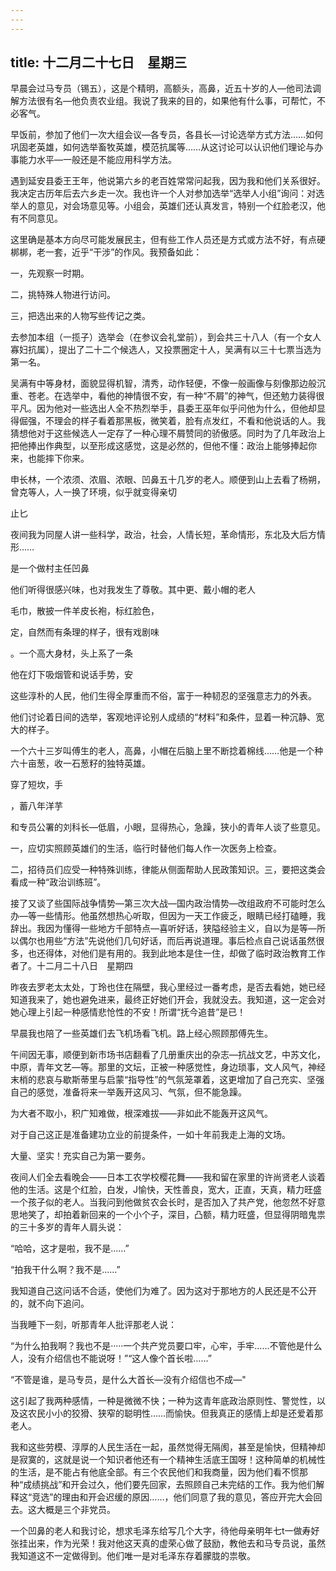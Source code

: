 ```yaml
---
---
---
```

title: 十二月二十七日　星期三
---




早晨会过马专员（锡五），这是个精明，高额头，高鼻，近五十岁的人―他司法调解方法很有名―他负责农业组。我说了我来的目的，如果他有什么事，可帮忙，不必客气。

早饭前，参加了他们一次大组会议―各专员，各县长―讨论选举方式方法……如何巩固老英雄，如何选举畜牧英雄，模范抗属等……从这讨论可以认识他们理论与办事能力水平―一般还是不能应用科学方法。

遇到延安县委王王年，他说第六乡的老百姓常常问起我，因为我和他们关系很好。我决定古历年后去六乡走一次。我也许一个人对参加选举“选举人小组”询问：对选举人的意见，对会场意见等。小组会，英雄们还认真发言，特别一个红脸老汉，他有不同意见。

这里确是基本方向尽可能发展民主，但有些工作人员还是方式或方法不好，有点硬梆梆，老一套，近乎“干涉”的作风。我预备如此：

一，先观察一时期。

二，挑特殊人物进行访问。

三，把选出来的人物写些传记之类。

去参加本组（一揽子）选举会（在参议会礼堂前），到会共三十八人（有一个女人寡妇抗属），提出了二十二个候选人，又投票圈定十人，吴满有以三十七票当选为第一名。

吴满有中等身材，面貌显得机智，清秀，动作轻便，不像一般画像与刻像那边般沉重、苍老。在选举中，看他的神情很不安，有一种“不屑”的神气，但还勉力装得很平凡。因为他对一些选出人全不热烈举手，县委王巫年似乎问他为什么，但他却显得倔强，不理会的样子看着那黑板，微笑着，脸有点发红，不看和他说话的人。我猜想他对于这些候选人一定存了一种心理不屑赞同的骄傲感。同时为了几年政治上把他捧出作典型，以至形成这感觉，这是必然的，但他不懂：政治上能够捧起你来，也能摔下你来。

申长林，一个浓须、浓眉、浓眼、凹鼻五十几岁的老人。顺便到山上去看了杨朔，曾克等人，人一换了环境，似乎就变得亲切

止匕

夜间我为同屋人讲一些科学，政治，社会，人情长短，革命情形，东北及大后方情形……

是一个做村主任凹鼻

他们听得很感兴味，也对我发生了尊敬。其中更、戴小帽的老人

毛巾，散披一件羊皮长袍，标红脸色，

定，自然而有条理的样子，很有戏剧味

。一个高大身材，头上系了一条

他在灯下吸烟管和说话手势，安

这些淳朴的人民，他们生得全厚重而不俗，富于一种韧忍的坚强意志力的外表。

他们讨论着日间的选举，客观地评论别人成绩的“材料”和条件，显着一种沉静、宽大的样子。

一个六十三岁叫傅生的老人，高鼻，小帽在后脑上里不断捻着棉线……他是一个种六十亩葱，收一石葱籽的独特英雄。

穿了短坎，手

，蓄八年洋芋

和专员公署的刘科长―低眉，小眼，显得热心，急躁，狭小的青年人谈了些意见。

一，应切实照顾英雄们的生活，临行时替他们每人作一次医务上检查。

二，招待员们应受一种特殊训练，律能从侧面帮助人民政策知识。三，要把这类会看成一种“政治训练班”。

接了又谈了些国际战争情势―第三次大战―国内政治情势―改组政府不可能时怎么办―等一些情形。他虽然想热心听取，但因为一天工作疲乏，眼睛已经打磕睡，我辞出。我因为懂得一些地方千部特点―喜听好话，狭隘经验主义，自以为是等―所以偶尔也用些“方法”先说他们几句好话，而后再说道理。事后检点自己说话虽然很多，也还得体，对他们是有用的。我到此地本是住一住，却做了临时政治教育工作者了。十二月二十八日　星期四

昨夜去罗老太太处，丁玲也住在隔壁，我心里经过一番考虑，是否去看她，她已经知道我来了，她也避免进来，最终正好她们开会，我就没去。我知道，这一定会对她心理上引起一种感情悲怆性的不安！所谓“抚今追昔”是已！

早晨我也陪了一些英雄们去飞机场看飞机。路上经心照顾那傅先生。

午间因无事，顺便到新市场书店翻看了几册重庆出的杂志―抗战文艺，中苏文化，中原，青年文艺―等。那里的文坛，正被一种感觉性，身边琐事，文人风气，神经末梢的悲哀与歇斯蒂里与启蒙“指导性”的气氛笼罩着，这更增加了自己充实、坚强自己的感觉，准备将来一举轰开这风习、气氛，但不能急躁。

为大者不取小，积广知难做，根深难拔——非如此不能轰开这风气。

对于自己这正是准备建功立业的前提条件，一如十年前我走上海的文场。

大量、坚实！充实自己为第一要务。

夜间人们全去看晚会——日本工农学校樱花舞——我和留在家里的许尚贤老人谈着他的生活。这是个红脸，白发，J愉快，天性善良，宽大，正直，天真，精力旺盛一个孩子似的老人。当我问到他做贫农会长时，是否加入了共产党，他忽然不好意思地笑了，却拍着新回来的一个小个子，深目，凸额，精力旺盛，但显得阴暗鬼祟的三十多岁的青年人肩头说：

“哈哈，这才是啦，我不是……”

“拍我干什么啊？我不是……”

我知道自己这问话不合适，使他们为难了。因为这对于那地方的人民还是不公开的，就不向下追问。

当我睡下一刻，听那青年人批评那老人说：

“为什么拍我啊？我也不是·····一个共产党员要口牢，心牢，手牢……不管他是什么人，没有介绍信也不能说呀！”“这人像个首长啦……”

“不管是谁，是马专员，是什么大首长―没有介绍信也不成―"

这引起了我两种感情，一种是微微不快；一种为这青年底政治原则性、警觉性，以及这农民小小的狡猾、狭窄的聪明性……而愉快。但我真正的感情上却是还爱着那老人。

我和这些劳模、淳厚的人民生活在一起，虽然觉得无隔阂，甚至是愉快，但精神却是寂寞的，这就是说一个知识者他还有一个精神生活底王国呀！这种简单的机械性的生活，是不能占有他底全部。有三个农民他们和我商量，因为他们看不惯那种“成绩挑战”和开会过久，他们要先回家，去照顾自己未完结的工作。我为他们解释这“竞选”的理由和开会迟缓的原因……，他们同意了我的意见，答应开完大会回去。这大概是三个非党员。

一个凹鼻的老人和我讨论，想求毛泽东给写几个大字，待他母亲明年七t一做寿好张挂出来，作为光荣！我对他这天真的虚荣心做了鼓励，教他去和马专员说，虽然我知道这不一定做得到。他们唯一是对毛泽东存着朦胧的祟敬。